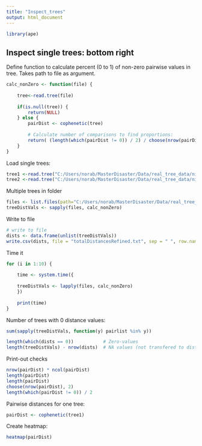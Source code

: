 ---
title: "Inspect_trees"
output: html_document
---


```{r}
library(ape)
```



## Inspect single trees: bottom right


Define function to calculate percent (0 to 1) of non-zero pairwise values 
in tree. Takes path to file as argument. 
```{r}
calc_nonZero <- function(file) {
  
    tree<-read.tree(file)
    
    if(is.null(tree)) {
        return(NULL)
    } else {
        pairDist <- cophenetic(tree)
      
        # Calculate number of comparisons to find proportions:
        return( (length(which(pairDist != 0)) / 2) / choose(nrow(pairDist), 2))
    }
}
```


Load single trees: 
```{r}

tree1 <-read.tree("C:/Users/norab/MasterDisaster/Data/real_tree_data/ninja_trees/ENSG00000232062___DQA1_HUMAN__full_aln.tre")
tree2 <-read.tree("C:/Users/norab/MasterDisaster/Data/real_tree_data/ninja_trees/ENSG00000144118___RALB_HUMAN__full_aln.tre")

```


Multiple trees in folder 
```{r}

files <- list.files(path="C:/Users/norab/MasterDisaster/Data/real_tree_data/ninja_trees", pattern="*.tre", full.names=TRUE, recursive=FALSE)
treeDistVals <- sapply(files, calc_nonZero)

```

Write to file
```{r}
# write to file
dists <- data.frame(unlist(treeDistVals))
write.csv(dists, file = "totalDistancesRefined.txt", sep = " ", row.names = TRUE)
```

Time it
```{r}

for (i in 1:10) {
  
    time <- system.time({
    
    treeDistVals <- lapply(files, calc_nonZero)
    })
    
    print(time)
}
```


Number of trees with 0 distance values:
```{r}
sum(sapply(treeDistVals, function(y) pairlist %in% y))

length(which(dists == 0))           # Zero-values
length(treeDistVals) - nrow(dists)  # NA values (not transfered to dists)
```

Print-out checks
```{r}
nrow(pairDist) * ncol(pairDist)
length(pairDist)
length(pairDist)
choose(nrow(pairDist), 2)
length(which(pairDist != 0)) / 2

```


Pairwise distances for one tree: 
```{r}
pairDist <- cophenetic(tree1)
```


Create heatmap: 
```{r}
heatmap(pairDist)
```

